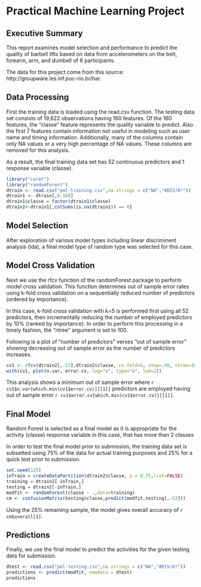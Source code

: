 Practical Machine Learning Project 
========================================================

Executive Summary
--
This report examines model selection and performance to predict the quality of barbell
lifts based on data from accelerometers on the belt, forearm, arm, and dumbell of 6 
participants.

The data for this project come from this source: http://groupware.les.inf.puc-rio.br/har. 

Data Processing
-
First the training data is loaded using the read.csv function. The testing data set consists
of 19,622 observations having 160 features. Of the 160 features, the "classe" feature represents the quality variable to predict. Also the first 7 features contain information
not useful in modeling such as user name and timing information. Additionally, many of the
columns contain only NA values or a very high percentage of NA values. These columns
are removed for this analysis.

As a result, the final training data set has 52 continuous predictors and 1 response variable (classe).

```r
library("caret")
library("randomForest")
dtrain <- read.csv("pml-training.csv",na.strings = c("NA","#DIV/0!"))
dtrain1 <- dtrain[,8:160]
dtrain1$classe = factor(dtrain1$classe)
dtrain2<-dtrain1[,colSums(is.na(dtrain1)) == 0]
```

Model Selection
-

After exploration of various model types including linear discriminent analysis (lda), a final model type of random type was selected for this case.

Model Cross Validation
-

Next we use the rfcv function of the randomForest package to perform model cross validation.
This function determines out of sample error rates using k-fold cross validation on a 
sequentially reduced number of predictors (ordered by importance).

In this case, k-fold cross validation with k=5 is performed first using all 52 predictors,
then incrementally reducing the number of employed predictors by 10% (ranked by importance). In order to perform this processing in a timely fashion, the "ntree" argument is set to 100. 

Following is a plot of "number of predictors" verses "out of sample error" showing decreasing
out of sample error as the number of predictors increases. 


```r
cv1 <- rfcv(dtrain2[,-53],dtrain2$classe, cv.fold=5, step=.90, ntree=100)
with(cv1, plot(n.var, error.cv, log="x", type="o", lwd=2))
```

This analysis shows a minimum out of sample error where `r cv1$n.var[which.min(cv1$error.cv)][[1]]` predictors are employed having out of sample error `r cv1$error.cv[which.min(cv1$error.cv)][[1]]`.

Final Model
--

Random Forest is selected as a final model as it is appropriate for the activity (classe) response variable in this case, that has more than 2 classes

In order to test the final model prior to submission, the training data set is subsetted using 75% of the data for actual training purposes and 25% for a quick test prior to submission.

```r
set.seed(125)
inTrain = createDataPartition(dtrain2$classe, p = 0.75,list=FALSE)
training = dtrain2[ inTrain,]
testing = dtrain2[-inTrain,]
modfit <- randomForest(classe ~ .,data=training)
cm <- confusionMatrix(testing$classe,predict(modfit,testing[,-53]))
```
Using the 25% remaining sample, the model gives overall accuracy of `r cm$overall[1]`.


Predictions
--
Finally, we use the final model to predict the activities for the given testing data for submission.

```r
dtest <- read.csv("pml-testing.csv",na.strings = c("NA","#DIV/0!"))
predictions <- predict(modfit, newdata = dtest)
predictions
```
